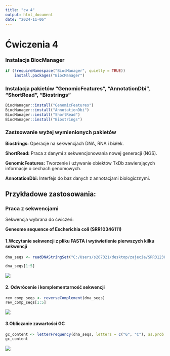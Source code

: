 ---
title: "cw 4"
output: html_document
date: "2024-11-06"
---

# Ćwiczenia 4

### Instalacja BiocManager

```{r}
if (!requireNamespace("BiocManager", quietly = TRUE)) 
    install.packages("BiocManager")
```

### Instalacja pakietów "GenomicFeatures", "AnnotationDbi", "ShortRead", "Biostrings"

```{r}
BiocManager::install("GenomicFeatures")
BiocManager::install("AnnotationDbi")
BiocManager::install("ShortRead")
BiocManager::install("Biostrings")
```

### Zastsowanie wyżej wymienionych pakietów

**Biostrings:** Operacje na sekwencjach DNA, RNA i białek.

**ShortRead:** Praca z danymi z sekwencjonowania nowej generacji (NGS).

**GenomicFeatures:** Tworzenie i używanie obiektów TxDb zawierających informacje o cechach genomowych.

**AnnotationDbi:** Interfejs do baz danych z annotacjami biologicznymi.

## Przykładowe zastosowania:

### Praca z sekwencjami

Sekwencja wybrana do ćwiczeń:

**Geneome sequence of Escherichia coli (SRR10346111)**

#### 1.Wczytanie sekwencji z pliku FASTA i wyświetlenie pierwszych kilku sekwencji

```{r}

dna_seqs <- readDNAStringSet("C:/Users/s207321/desktop/zajecia/SRR31238041.fasta.gz")

dna_seqs[1:5]
```

![](images/clipboard-789401370.png)

#### 2. Odwrócenie i komplementarność sekwencji

```{r}
rev_comp_seqs <- reverseComplement(dna_seqs)
rev_comp_seqs[1:5]

```

![](images/clipboard-1693879603.png)

#### 3.Obliczanie zawartości GC

```{r}
gc_content <- letterFrequency(dna_seqs, letters = c("G", "C"), as.prob = TRUE)
gc_content

```

![](images/clipboard-3040936661.png)
